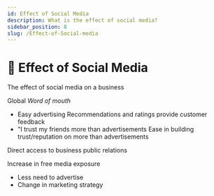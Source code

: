 ```yaml
---
id: Effect of Social Media
description: What is the effect of social media?
sidebar_position: 8
slug: /Effect-of-Social-media
---
```


# 🤳 Effect of Social Media


The effect of social media on a business

Global *Word of mouth*
- Easy advertising
Recommendations and ratings provide customer feedback
- "I trust my friends more than advertisements
Ease in building trust/reputation on more than advertisements

Direct access to business public relations

Increase in free media exposure
- Less need to advertise
- Change in marketing strategy
